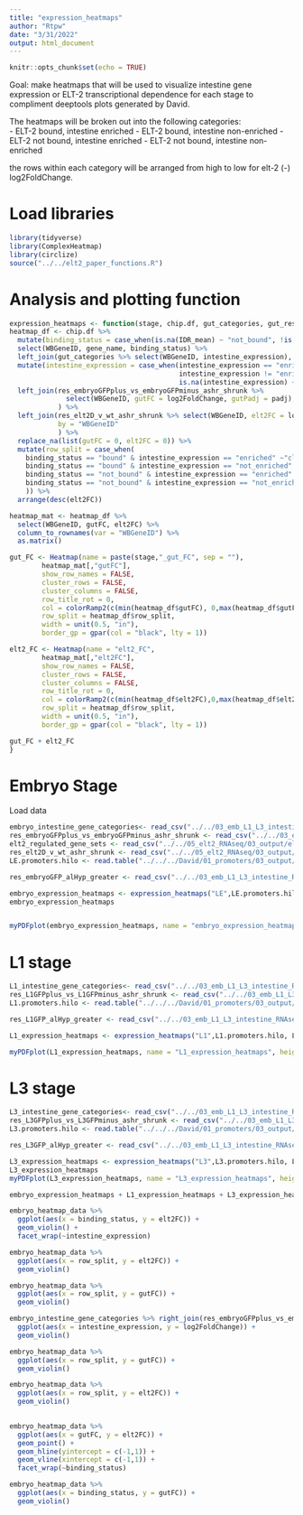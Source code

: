 ```yaml
---
title: "expression_heatmaps"
author: "Rtpw"
date: "3/31/2022"
output: html_document
---
```


```r
knitr::opts_chunk$set(echo = TRUE)
```

Goal: make heatmaps that will be used to visualize intestine gene expression or ELT-2 transcriptional dependence for each stage to compliment deeptools plots generated by David.

The heatmaps will be broken out into the following categories:  
- ELT-2 bound, intestine enriched
- ELT-2 bound, intestine non-enriched
- ELT-2 not bound, intestine enriched
- ELT-2 not bound, intestine non-enriched

the rows within each category will be arranged from high to low for elt-2 (-) log2FoldChange.

# Load libraries

```r
library(tidyverse)
library(ComplexHeatmap)
library(circlize)
source("../../elt2_paper_functions.R")
```



# Analysis and plotting function

```r

expression_heatmaps <- function(stage, chip.df, gut_categories, gut_res, elt2_res){
heatmap_df <- chip.df %>% 
  mutate(binding_status = case_when(is.na(IDR_mean) ~ "not_bound", !is.na(IDR_mean) ~ "bound")) %>%
  select(WBGeneID, gene_name, binding_status) %>%
  left_join(gut_categories %>% select(WBGeneID, intestine_expression), by = "WBGeneID") %>% 
  mutate(intestine_expression = case_when(intestine_expression == "enriched" ~ "enriched",
                                          intestine_expression != "enriched" ~ "not_enriched",
                                          is.na(intestine_expression) ~ "not_enriched")) %>%
  left_join(res_embryoGFPplus_vs_embryoGFPminus_ashr_shrunk %>% 
              select(WBGeneID, gutFC = log2FoldChange, gutPadj = padj), by = "WBGeneID"
            ) %>%
  left_join(res_elt2D_v_wt_ashr_shrunk %>% select(WBGeneID, elt2FC = log2FoldChange),
            by = "WBGeneID"
            ) %>%
  replace_na(list(gutFC = 0, elt2FC = 0)) %>%
  mutate(row_split = case_when(
    binding_status == "bound" & intestine_expression == "enriched" ~"classA",
    binding_status == "bound" & intestine_expression == "not_enriched" ~"classB",
    binding_status == "not_bound" & intestine_expression == "enriched" ~"classC",
    binding_status == "not_bound" & intestine_expression == "not_enriched" ~"classD"
    )) %>%
  arrange(desc(elt2FC))

heatmap_mat <- heatmap_df %>% 
  select(WBGeneID, gutFC, elt2FC) %>% 
  column_to_rownames(var = "WBGeneID") %>% 
  as.matrix()

gut_FC <- Heatmap(name = paste(stage,"_gut_FC", sep = ""),
        heatmap_mat[,"gutFC"],
        show_row_names = FALSE,
        cluster_rows = FALSE,
        cluster_columns = FALSE,
        row_title_rot = 0,
        col = colorRamp2(c(min(heatmap_df$gutFC), 0,max(heatmap_df$gutFC)), c("blue", "white","darkgoldenrod1")),
        row_split = heatmap_df$row_split,
        width = unit(0.5, "in"),
        border_gp = gpar(col = "black", lty = 1))

elt2_FC <- Heatmap(name = "elt2_FC",
        heatmap_mat[,"elt2FC"],
        show_row_names = FALSE,
        cluster_rows = FALSE,
        cluster_columns = FALSE,
        row_title_rot = 0,
        col = colorRamp2(c(min(heatmap_df$elt2FC),0,max(heatmap_df$elt2FC)), c("darkgreen","white", "darkorchid4")),
        row_split = heatmap_df$row_split,
        width = unit(0.5, "in"),
        border_gp = gpar(col = "black", lty = 1))

gut_FC + elt2_FC
}


```
# Embryo Stage

Load data

```r
embryo_intestine_gene_categories<- read_csv("../../03_emb_L1_L3_intestine_RNAseq/03_output/intestine_gene_categories/embryo_intestine_gene_categories.csv")
res_embryoGFPplus_vs_embryoGFPminus_ashr_shrunk <- read_csv("../../03_emb_L1_L3_intestine_RNAseq/03_output/pairwise_shrunk_DE_results/res_embryoGFPplus_vs_embryoGFPminus_ashr_shrunk.csv")
elt2_regulated_gene_sets <- read_csv("../../05_elt2_RNAseq/03_output/elt2_regulated_gene_sets.csv")
res_elt2D_v_wt_ashr_shrunk <- read_csv("../../05_elt2_RNAseq/03_output/res_elt2D_v_wt_ashr_shrunk.csv")
LE.promoters.hilo <- read.table("../../../David/01_promoters/03_output/LE.promoters.hilo.tsv") %>% rownames_to_column(var = "WBGeneID")

res_embryoGFP_alHyp_greater <- read_csv("../../03_emb_L1_L3_intestine_RNAseq/03_output/res_embryoGFP_alHyp_greater.csv")
```

```r
embryo_expression_heatmaps <- expression_heatmaps("LE",LE.promoters.hilo, embryo_intestine_gene_categories, res_embryoGFPplus_vs_embryoGFPminus_ashr_shrunk, res_elt2D_v_wt_ashr_shrunk)
embryo_expression_heatmaps


myPDFplot(embryo_expression_heatmaps, name = "embryo_expression_heatmaps", height = 4, width = 3, plotdir = "../03_output/")
```
# L1 stage
```r
L1_intestine_gene_categories<- read_csv("../../03_emb_L1_L3_intestine_RNAseq/03_output/intestine_gene_categories/L1_intestine_gene_categories.csv")
res_L1GFPplus_vs_L1GFPminus_ashr_shrunk <- read_csv("../../03_emb_L1_L3_intestine_RNAseq/03_output/pairwise_shrunk_DE_results/res_L1GFPplus_vs_L1GFPminus_ashr_shrunk.csv")
L1.promoters.hilo <- read.table("../../../David/01_promoters/03_output/L1.promoters.hilo.tsv") %>% rownames_to_column(var = "WBGeneID")

res_L1GFP_alHyp_greater <- read_csv("../../03_emb_L1_L3_intestine_RNAseq/03_output/res_L1GFP_alHyp_greater.csv")
```

```r
L1_expression_heatmaps <- expression_heatmaps("L1",L1.promoters.hilo, L1_intestine_gene_categories, res_L1GFPplus_vs_L1GFPminus_ashr_shrunk, res_elt2D_v_wt_ashr_shrunk)

myPDFplot(L1_expression_heatmaps, name = "L1_expression_heatmaps", height = 4, width = 3, plotdir = "../03_output/")
```
# L3 stage
```r
L3_intestine_gene_categories<- read_csv("../../03_emb_L1_L3_intestine_RNAseq/03_output/intestine_gene_categories/L3_intestine_gene_categories.csv")
res_L3GFPplus_vs_L3GFPminus_ashr_shrunk <- read_csv("../../03_emb_L1_L3_intestine_RNAseq/03_output/pairwise_shrunk_DE_results/res_L3GFPplus_vs_L3GFPminus_ashr_shrunk.csv")
L3.promoters.hilo <- read.table("../../../David/01_promoters/03_output/L3.promoters.hilo.tsv") %>% rownames_to_column(var = "WBGeneID")

res_L3GFP_alHyp_greater <- read_csv("../../03_emb_L1_L3_intestine_RNAseq/03_output/res_L3GFP_alHyp_greater.csv")
```

```r
L3_expression_heatmaps <- expression_heatmaps("L3",L3.promoters.hilo, L3_intestine_gene_categories, res_L3GFPplus_vs_L3GFPminus_ashr_shrunk, res_elt2D_v_wt_ashr_shrunk)
L3_expression_heatmaps 
myPDFplot(L3_expression_heatmaps, name = "L3_expression_heatmaps", height = 4, width = 3, plotdir = "../03_output/")
```
```r
embryo_expression_heatmaps + L1_expression_heatmaps + L3_expression_heatmaps
```


```r
embryo_heatmap_data %>%
  ggplot(aes(x = binding_status, y = elt2FC)) +
  geom_violin() +
  facet_wrap(~intestine_expression)
```


```r
embryo_heatmap_data %>%
  ggplot(aes(x = row_split, y = elt2FC)) +
  geom_violin() 

embryo_heatmap_data %>%
  ggplot(aes(x = row_split, y = gutFC)) +
  geom_violin() 
```

```r
embryo_intestine_gene_categories %>% right_join(res_embryoGFPplus_vs_embryoGFPminus_ashr_shrunk, by = "WBGeneID") %>%
  ggplot(aes(x = intestine_expression, y = log2FoldChange)) +
  geom_violin()
```

```r
embryo_heatmap_data %>%
  ggplot(aes(x = row_split, y = gutFC)) +
  geom_violin()
```

```r
embryo_heatmap_data %>%
  ggplot(aes(x = row_split, y = elt2FC)) +
  geom_violin()
  
```

```r
embryo_heatmap_data %>%
  ggplot(aes(x = gutFC, y = elt2FC)) +
  geom_point() +
  geom_hline(yintercept = c(-1,1)) +
  geom_vline(xintercept = c(-1,1)) +
  facet_wrap(~binding_status)
```
```r
embryo_heatmap_data %>%
  ggplot(aes(x = binding_status, y = gutFC)) +
  geom_violin()
```

